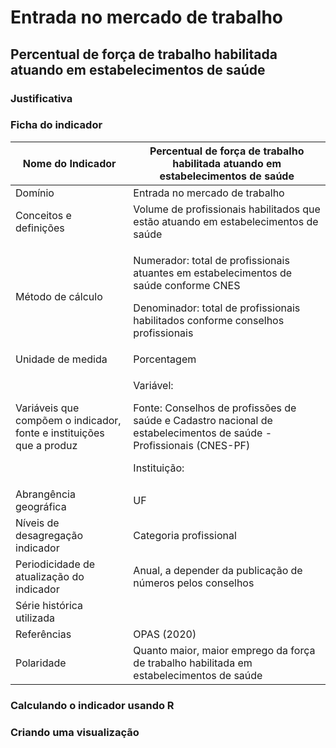 # Entrada no mercado de trabalho

## Percentual de força de trabalho habilitada atuando em estabelecimentos de saúde

### Justificativa

### Ficha do indicador

+----------------------------------------------------------------------+--------------------------------------------------------------------------------------------------------------------+
| Nome do Indicador                                                    | Percentual de força de trabalho habilitada atuando em estabelecimentos de saúde                                    |
+======================================================================+====================================================================================================================+
| Domínio                                                              | Entrada no mercado de trabalho                                                                                     |
+----------------------------------------------------------------------+--------------------------------------------------------------------------------------------------------------------+
| Conceitos e definições                                               | Volume de profissionais habilitados que estão atuando em estabelecimentos de saúde                                 |
+----------------------------------------------------------------------+--------------------------------------------------------------------------------------------------------------------+
| Método de cálculo                                                    | Numerador: total de profissionais atuantes em estabelecimentos de saúde conforme CNES                              |
|                                                                      |                                                                                                                    |
|                                                                      | Denominador: total de profissionais habilitados conforme conselhos profissionais                                   |
+----------------------------------------------------------------------+--------------------------------------------------------------------------------------------------------------------+
| Unidade de medida                                                    | Porcentagem                                                                                                        |
+----------------------------------------------------------------------+--------------------------------------------------------------------------------------------------------------------+
| Variáveis que compõem o indicador, fonte e instituições que a produz | Variável:                                                                                                          |
|                                                                      |                                                                                                                    |
|                                                                      | Fonte: Conselhos de profissões de saúde e Cadastro nacional de estabelecimentos de saúde - Profissionais (CNES-PF) |
|                                                                      |                                                                                                                    |
|                                                                      | Instituição:                                                                                                       |
+----------------------------------------------------------------------+--------------------------------------------------------------------------------------------------------------------+
| Abrangência geográfica                                               | UF                                                                                                                 |
+----------------------------------------------------------------------+--------------------------------------------------------------------------------------------------------------------+
| Níveis de desagregação indicador                                     | Categoria profissional                                                                                             |
+----------------------------------------------------------------------+--------------------------------------------------------------------------------------------------------------------+
| Periodicidade de atualização do indicador                            | Anual, a depender da publicação de números pelos conselhos                                                         |
+----------------------------------------------------------------------+--------------------------------------------------------------------------------------------------------------------+
| Série histórica utilizada                                            |                                                                                                                    |
+----------------------------------------------------------------------+--------------------------------------------------------------------------------------------------------------------+
| Referências                                                          | OPAS (2020)                                                                                                        |
+----------------------------------------------------------------------+--------------------------------------------------------------------------------------------------------------------+
| Polaridade                                                           | Quanto maior, maior emprego da força de trabalho habilitada em estabelecimentos de saúde                           |
+----------------------------------------------------------------------+--------------------------------------------------------------------------------------------------------------------+

### Calculando o indicador usando R

### Criando uma visualização
